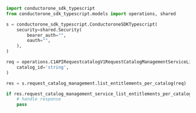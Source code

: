 ```python ListEntitlementsPerCatalog.py
import conductorone_sdk_typescript
from conductorone_sdk_typescript.models import operations, shared

s = conductorone_sdk_typescript.ConductoroneSDKTypescript(
    security=shared.Security(
        bearer_auth="",
        oauth="",
    ),
)

req = operations.C1APIRequestcatalogV1RequestCatalogManagementServiceListEntitlementsPerCatalogRequest(
    catalog_id='string',
)

res = s.request_catalog_management.list_entitlements_per_catalog(req)

if res.request_catalog_management_service_list_entitlements_per_catalog_response is not None:
    # handle response
    pass
```
